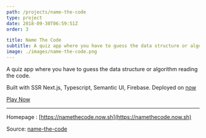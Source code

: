 ```yaml
---
path: /projects/name-the-code
type: project
date: 2018-09-30T06:59:51Z
order: 3

title: Name The Code
subtitle: A quiz app where you have to guess the data structure or algorithm reading the code. Built with SSR (Next.js)
image: ./images/name-the-code.png
---
```

A quiz app where you have to guess the data structure or algorithm reading the code.

Built with SSR Next.js, Typescript, Semantic UI, Firebase. Deployed on [now](https://zeit.co/now)

[Play Now](https://namethecode.now.sh/)


---
Homepage : [https://namethecode.now.sh](https://namethecode.now.sh)

Source: [name-the-code](https://github.com/sjsakib/name-the-code)
